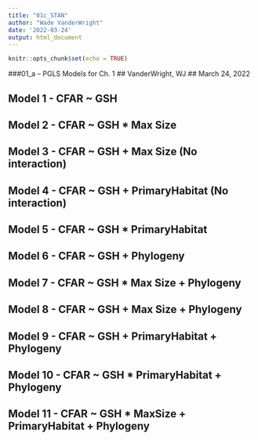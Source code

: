 ```yaml
---
title: "01c_STAN"
author: "Wade VanderWright"
date: '2022-03-24'
output: html_document
---
```


```r
knitr::opts_chunk$set(echo = TRUE)
```

###01_a -- PGLS Models for Ch. 1
## VanderWright, WJ
## March 24, 2022

## Model 1 - CFAR ~ GSH
## Model 2 - CFAR ~ GSH * Max Size
## Model 3 - CFAR ~ GSH + Max Size (No interaction)
## Model 4 - CFAR ~ GSH + PrimaryHabitat (No interaction)
## Model 5 - CFAR ~ GSH * PrimaryHabitat
## Model 6 - CFAR ~ GSH + Phylogeny
## Model 7 - CFAR ~ GSH * Max Size + Phylogeny
## Model 8 - CFAR ~ GSH + Max Size + Phylogeny
## Model 9 - CFAR ~ GSH + PrimaryHabitat + Phylogeny
## Model 10 - CFAR ~ GSH * PrimaryHabitat + Phylogeny
## Model 11 - CFAR ~ GSH * MaxSize + PrimaryHabitat + Phylogeny

